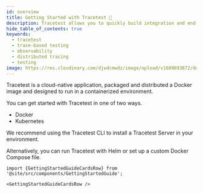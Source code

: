 ```yaml
---
id: overview
title: Getting Started with Tracetest 🚀
description: Tracetest allows you to quickly build integration and end-to-end tests, powered by your OpenTelemetry traces.
hide_table_of_contents: true
keywords:
  - tracetest
  - trace-based testing
  - observability
  - distributed tracing
  - testing
image: https://res.cloudinary.com/djwdcmwdz/image/upload/v1689693872/docs/Blog_Thumbnail_28_ugy2yy.png
---
```


Tracetest is a cloud-native application, packaged and distributed a Docker image and designed to run in a containerized environment.

You can get started with Tracetest in one of two ways.

- Docker
- Kubernetes

We recommend using the Tracetest CLI to install a Tracetest Server in your environment.

Alternatively, you can run Tracetest with Helm or set up a custom Docker Compose file.

```mdx-code-block
import {GettingStartedGuideCardsRow} from '@site/src/components/GettingStartedGuide';

<GettingStartedGuideCardsRow />
```
